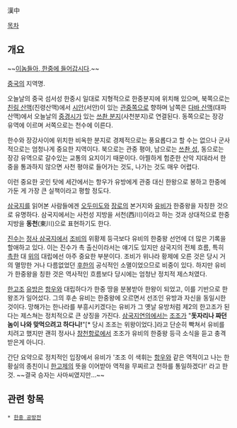 漢中

[[목차]]

== 개요 ==
~~[[삼국지 11|이놈들아, 한중에 들어갑시다]].~~

[[중국]]의 지역명.

오늘날의 중국 섬서성 한중시 일대로 지형적으로 한중분지에 위치해 있으며, 북쪽으로는 [[친링 산맥]](진령산맥)에서 [[시안]](서안)이 있는 [[관중]]쪽으로 향하며 남쪽은 [[다바 산맥]](대파산맥)에서 오늘날의 [[중경]]시가 있는 [[쓰촨 분지]](사천분지)로 연결된다. 동쪽으로는 장강 유역에 이르며 서쪽으로는 천수에 이른다.

한수와 장강사이에 위치한 비옥한 분지로 경제적으로는 풍요롭다고 할 수는 없으나 군사적으로는 엄청나게 중요한 지역이다. 북으로는 관중 평야, 남으로는 [[쓰촨 성]], 동으로는 장강 유역으로 갈수있는 교통의 요지이기 때문이다. 아찔하게 험준한 산악 지대라서 한중을 통과하지 않으면 사천 평야로 들어가는 것도, 나가는 것도 매우 어렵다.

이런 중요한 곳인 탓에 세간에서는 항우가 유방에게 관중 대신 한왕으로 봉하고 한중에 가둔 게 가장 큰 실책이라고 평할 정도다.

[[삼국지]]를 읽어본 사람들에겐 [[오두미도]]와 [[장로]]의 본거지와 [[유비]]가 한중왕을 자칭한 것으로 유명하다. 삼국지에서는 사천성 지방을 서천(西川)이라고 하는 것과 상대적으로 한중 지방을 '''동천'''(東川)으로 표현하기도 한다.

[[진수]]는 [[정사 삼국지]]에서 [[조비]]의 위황제 등극보다 유비의 한중왕 선언에 더 많은 기록을 할애하고 있다. 이는 진수가 촉 출신이라서는 얘기도 있지만 삼국지의 전체 흐름, 특히 [[촉한]] 대 [[위]]의 대립에선 아주 중요한 부분이다. 조비가 위나라 황제에 오른 것은 당시 거의 멸망한 거나 다름없었던 [[후한]]의 공식적인 소멸이었으므로 비중이 있다. 하지만 유비가 한중왕을 칭한 것은 역사적인 흐름보다 당시에는 엄청난 정치적 제스처였다.

[[한]]고조 [[유방]]은 [[항우]]와 대립하다가 한중 땅을 분봉받아 한왕이 되었고, 이를 기반으로 한 왕조가 일어섰다. 그의 후손 유비는 한중왕에 오르면서 선조인 유방과 자신을 동일시한 것이다. 망해가는 한나라를 부흥시키겠다는 유비가 그 옛날 유방처럼 제2의 한고조가 된다는 제스쳐는 정치적으로 큰 상징을 가진다. [[삼국지연의]]에서는 [[조조]]가 "'''돗자리나 짜던 놈이 나와 맞먹으려고 하다니!'''"[* 당시 조조는 위왕이었다.]라고 단순히 빡쳐서 유비를 치려고 했지만 괜히 정사나 [[창천항로]]에서 조조가 유비의 한중왕 등극 소식을 듣고 충격 받은게 아니다.

간단 요약으로 정치적인 입장에서 유비가 '조조 이 색휘는 [[항우]]와 같은 역적이고 나는 한 황실의 종친이니 [[한고제]]의 뜻을 이어받아 역적을 무찌르고 천하를 통일하겠다!' 라고 한 것. ~~결국 승자는 사마씨였지만...~~
== 관련 항목 ==
 * [[한중 공방전]]
